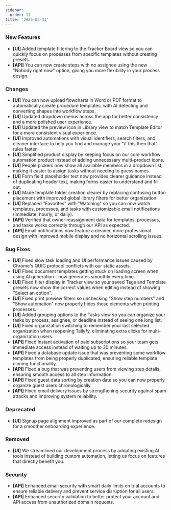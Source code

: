 ```yaml
---
sidebar:
  order: 11
title: '2025-03-31'
---
```


### New Features

- **[UI]** Added template filtering to the Tracker Board view so you can quickly focus on processes from specific templates without creating presets.
- **[API]** You can now create steps with no assignee using the new "Nobody right now" option, giving you more flexibility in your process design.

### Changes

- **[UI]** You can now upload flowcharts in Word or PDF format to automatically create procedure templates, with AI detecting and converting shapes into workflow steps.
- **[UI]** Updated dropdown menus across the app for better consistency and a more polished user experience.
- **[UI]** Updated the preview icon in Library view to match Template Editor for a more consistent visual experience.
- **[UI]** Improved automations with visual identifiers, search filters, and cleaner interface to help you find and manage your "if this then that" rules faster.
- **[UI]** Simplified product display by keeping focus on our core workflow automation product instead of adding unnecessary multi-product icons.
- **[UI]** People pickers now show all available members in a dropdown list, making it easier to assign tasks without needing to guess names.
- **[UI]** Form field placeholder text now provides clearer guidance instead of duplicating header text, making forms easier to understand and fill out.
- **[UI]** Made template folder creation clearer by replacing confusing button placement with improved global library filters for better organization.
- **[UI]** Replaced "Favorites" with "Watching" so you can now watch templates, processes, and tasks with customizable email notifications (immediate, hourly, or daily).
- **[API]** Verified that owner reassignment data for templates, processes, and tasks works correctly through our API as expected.
- **[API]** Email notifications now feature a cleaner, more professional design with improved mobile display and no horizontal scrolling issues.

### Bug Fixes

- **[UI]** Fixed slow task loading and UI performance issues caused by Chrome's QUIC protocol conflicts with our static assets.
- **[UI]** Fixed document templates getting stuck on loading screen when using AI generation - now generates smoothly every time.
- **[UI]** Fixed filter display in Tracker view so your saved Tags and Template presets now show the correct values when editing instead of showing "Select an option".
- **[UI]** Fixed print preview filters so unchecking "Show step numbers" and "Show automation" now properly hides those elements when printing processes.
- **[UI]** Added grouping options to the Tasks view so you can organize your tasks by process, assignee, or deadline instead of seeing one long list.
- **[UI]** Fixed organization switching to remember your last selected organization when reopening Tallyfy, eliminating extra clicks for multi-organization users.
- **[API]** Fixed instant activation of paid subscriptions so your team gets immediate access instead of waiting up to 30 minutes.
- **[API]** Fixed a database update issue that was preventing some workflow templates from being properly duplicated, ensuring reliable template cloning functionality.
- **[API]** Fixed a bug that was preventing users from viewing step details, ensuring smooth access to all step information.
- **[API]** Fixed guest data sorting by creation date so you can now properly organize guest users chronologically.
- **[API]** Fixed email delivery issues by strengthening security against spam attacks and improving system reliability.

### Deprecated

- **[UI]** Signup page alignment improved as part of our complete redesign for a smoother onboarding experience.

### Removed

- **[UI]** We streamlined our development process by adopting existing AI tools instead of building custom automation, letting us focus on features that directly benefit you.

### Security

- **[API]** Enhanced email security with smart daily limits on trial accounts to ensure reliable delivery and prevent service disruption for all users.
- **[API]** Enhanced security validation to better protect your account and API access from unauthorized domain requests.